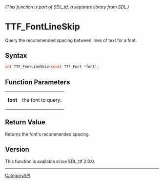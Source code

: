 ====== (This function is part of SDL_ttf, a separate library from SDL.) ======
= TTF_FontLineSkip =

Query the recommended spacing between lines of text for a font.

== Syntax ==

<syntaxhighlight lang='c'>
int TTF_FontLineSkip(const TTF_Font *font);
</syntaxhighlight>

== Function Parameters ==

{|
|'''font'''
|the font to query.
|}

== Return Value ==

Returns the font's recommended spacing.

== Version ==

This function is available since SDL_ttf 2.0.0.

----
[[CategoryAPI]]


